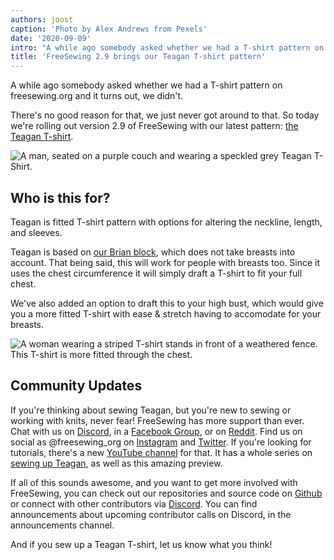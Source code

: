 ```yaml
---
authors: joost
caption: 'Photo by Alex Andrews from Pexels'
date: '2020-09-09'
intro: "A while ago somebody asked whether we had a T-shirt pattern on freesewing.org and it turns out, we didn't."
title: 'FreeSewing 2.9 brings our Teagan T-shirt pattern'
---
```


A while ago somebody asked whether we had a T-shirt pattern on freesewing.org
and it turns out, we didn't.

<!-- truncate -->

There's no good reason for that, we just never got around to that. So today
we're rolling out version 2.9 of FreeSewing with our latest pattern: [the
Teagan T-shirt](/designs/teagan/).

![A man, seated on a purple couch and wearing a speckled grey Teagan
T-Shirt.](https://posts.freesewing.org/uploads/teagan1_2904162431.jpg)

## Who is this for?

Teagan is fitted T-shirt pattern with options for altering the neckline,
length, and sleeves.

Teagan is based on [our Brian block](/designs/brian/), which does not take
breasts into account. That being said, this will work for people with breasts
too. Since it uses the chest circumference it will simply draft a T-shirt to
fit your full chest.

We've also added an option to draft this to your high bust, which would give
you a more fitted T-shirt with ease & stretch having to accomodate for your
breasts.

![A woman wearing a striped T-shirt stands in front of a weathered fence. This
T-shirt is more fitted through the
chest.](https://posts.freesewing.org/uploads/teagan3_8ff8115d75.jpg)

## Community Updates

If you're thinking about sewing Teagan, but you're new to sewing or working
with knits, never fear! FreeSewing has more support than ever. Chat with us on
[Discord](https://discord.freesewing.org/), in a [Facebook
Group](https://www.facebook.com/groups/627769821272714), or on
[Reddit](https://www.reddit.com/r/freesewing/). Find us on social as
@freesewing_org on [Instagram](https://www.instagram.com/freesewing_org/) and
[Twitter](https://twitter.com/freesewing_org). If you're looking for tutorials,
there's a new [YouTube
channel](https://www.youtube.com/channel/UCLAyxEL72gHvuKBpa-GmCvQ) for that. It
has a whole series on [sewing up
Teagan](https://www.youtube.com/playlist?list=PLY9EmRuXR20Y7FonIHD6mX9yIpFh_emX1),
as well as this amazing preview.

<YouTube id="3UGJSNxNe8I" />

If all of this sounds awesome, and you want to get more involved with
FreeSewing, you can check out our repositories and source code on
[Github](https://github.com/freesewing/) or connect with other contributors via
[Discord](https://discord.freesewing.org/). You can find announcements about
upcoming contributor calls on Discord, in the announcements channel.

And if you sew up a Teagan T-shirt, let us know what you think!
